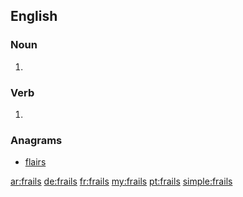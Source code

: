 ==English==

===Noun===
{{head|en|plural}}

# {{plural of|frail|lang=en}}

===Verb===
{{head|en|verb form}}

# {{en-third-person singular of|frail}}

===Anagrams===
* [[flairs#English|flairs]]

[[ar:frails]]
[[de:frails]]
[[fr:frails]]
[[my:frails]]
[[pt:frails]]
[[simple:frails]]